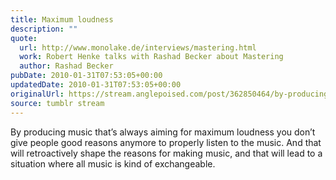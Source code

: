 ```yaml
---
title: Maximum loudness
description: ""
quote:
  url: http://www.monolake.de/interviews/mastering.html
  work: Robert Henke talks with Rashad Becker about Mastering
  author: Rashad Becker
pubDate: 2010-01-31T07:53:05+00:00
updatedDate: 2010-01-31T07:53:05+00:00
originalUrl: https://stream.anglepoised.com/post/362850464/by-producing-music-thats-always-aiming-for
source: tumblr stream
---
```


By producing music that&rsquo;s always aiming for maximum loudness you don&rsquo;t give people good reasons anymore to properly listen to the music. And that will retroactively shape the reasons for making music, and that will lead to a situation where all music is kind of exchangeable.
